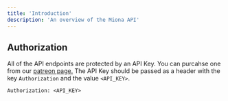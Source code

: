 ```yaml
---
title: 'Introduction'
description: 'An overview of the Miona API'
---
```


## Authorization

All of the API endpoints are protected by an API Key. You can purcahse one from our [patreon page.](https://miona.bot/patreon)
The API Key should be passed as a header with the key `Authorization` and the value `<API_KEY>`.

```
Authorization: <API_KEY>
```
